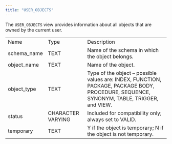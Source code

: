 ```yaml
---
title: "USER_OBJECTS"
---
```


<div id="user_objects" class="registered_link"></div>


The `USER_OBJECTS` view provides information about all objects that are owned by the current user.

|              |                   |                                                                                                                                           |
|--------------|-------------------|-------------------------------------------------------------------------------------------------------------------------------------------|
| Name         | Type              | Description                                                                                                                               |
| schema\_name | TEXT              | Name of the schema in which the object belongs.                                                                                           |
| object\_name | TEXT              | Name of the object.                                                                                                                       |
| object\_type | TEXT              | Type of the object – possible values are: INDEX, FUNCTION, PACKAGE, PACKAGE BODY, PROCEDURE, SEQUENCE, SYNONYM, TABLE, TRIGGER, and VIEW. |
| status       | CHARACTER VARYING | Included for compatibility only; always set to VALID.                                                                                     |
| temporary    | TEXT              | Y if the object is temporary; N if the object is not temporary.                                                                           |
